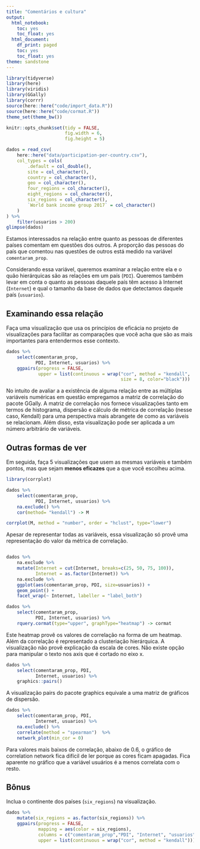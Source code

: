 ```yaml
---
title: "Comentários e cultura"
output:
  html_notebook:
    toc: yes
    toc_float: yes
  html_document:
    df_print: paged
    toc: yes
    toc_float: yes
theme: sandstone
---
```


```r
library(tidyverse)
library(here)
library(viridis)
library(GGally)
library(corrr)
source(here::here("code/import_data.R"))
source(here::here("code/cormat.R"))
theme_set(theme_bw())

knitr::opts_chunk$set(tidy = FALSE,
                      fig.width = 6,
                      fig.height = 5)
```

```r
dados = read_csv(
    here::here("data/participation-per-country.csv"),
    col_types = cols(
        .default = col_double(),
        site = col_character(),
        country = col_character(),
        geo = col_character(),
        four_regions = col_character(),
        eight_regions = col_character(),
        six_regions = col_character(),
        `World bank income group 2017` = col_character()
    )
) %>% 
    filter(usuarios > 200)
glimpse(dados)
```

Estamos interessados na relação entre quanto as pessoas de diferentes países comentam em questões dos outros. A proporção das pessoas do país que comentou nas questões de outros está medido na variável `comentaram_prop`. 

Considerando essa variável, queremos examinar a relação entre ela e o quão hierárquicas são as relações em um país (`PDI`). Queremos também levar em conta o quanto as pessoas daquele país têm acesso à Internet (`Internet`) e qual o tamanho da base de dados que detectamos daquele país (`usuarios`). 

## Examinando essa relação

Faça uma visualização que usa os princípios de eficácia no projeto de visualizações para facilitar as comparações que você acha que são as mais importantes para entendermos esse contexto. 

```r
dados %>%
    select(comentaram_prop,
           PDI, Internet, usuarios) %>%
    ggpairs(progress = FALSE, 
            upper = list(continuous = wrap("cor", method = "kendall", 
                                           size = 8, color="black")))
```

No intuito de avaliar a a existência de alguma relação entre as múltiplas variáveis numéricas em questão empregamos a matriz de correlação do pacote GGally. A matriz de correlação nos fornece visualizações tanto em termos de histograma, dispersão e cálculo de métrica de correlação (nesse caso, Kendall) para uma perspectiva mais abrangete de como as variáveis se relacionam. Além disso, esta visualização pode ser aplicada a um número arbitrário de variáveis.


## Outras formas de ver

Em seguida, faça 5 visualizações que usem as mesmas variáveis e também pontos, mas que sejam **menos eficazes** que a que você escolheu acima. 

```r
library(corrplot)

dados %>%
    select(comentaram_prop,
           PDI, Internet, usuarios) %>%
    na.exclude() %>%
    cor(method= "kendall") -> M

corrplot(M, method = "number", order = "hclust", type="lower")
```

Apesar de representar todas as variáveis, essa visualização só provê uma representação do valor da métrica de correlação.

```r

```

```r
dados %>%
    na.exclude %>%
    mutate(Internet = cut(Internet, breaks=c(25, 50, 75, 100)),
           Internet = as.factor(Internet)) %>%
    na.exclude %>%
    ggplot(aes(comentaram_prop, PDI, size=usuarios)) +
    geom_point() +
    facet_wrap(~ Internet, labeller = "label_both")
```

```r
dados %>%
    select(comentaram_prop,
           PDI, Internet, usuarios) %>%
    rquery.cormat(type="upper", graphType="heatmap") -> cormat
```

Este heatmap provê os valores de correlação na forma de um heatmap. Além da correlação é representado a clusteriação hierárquica. A visualização não provê explicação da escala de cores. Não existe opção para manipular o texto nos axis que é cortado no eixo x.

```r
dados %>%
    select(comentaram_prop, PDI,
           Internet, usuarios) %>%
    graphics::pairs()
```

A visualização pairs do pacote graphics equivale a uma matriz de gráficos de dispersão.  
```r
dados %>%
    select(comentaram_prop, PDI,
           Internet, usuarios) %>%
    na.exclude() %>%
    correlate(method = "spearman")  %>%
    network_plot(min_cor = 0) 

```

Para valores mais baixos de correlação, abaixo de 0.6, o gráfico de correlation network  fica difícil de ler porque as cores ficam apagadas. Fica aparente no gráfico que a variável usuários é a menos correlata com o resto.  


## Bônus

Inclua o continente dos países (`six_regions`) na visualização.

```r
dados %>%
    mutate(six_regions = as.factor(six_regions)) %>%
    ggpairs(progress = FALSE,
            mapping = aes(color = six_regions),
            columns = c("comentaram_prop","PDI", "Internet", "usuarios"),
            upper = list(continuous = wrap("cor", method = "kendall")))
```

